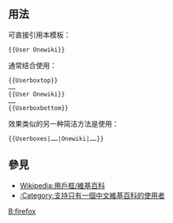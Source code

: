 <includeonly><!-- 在這裡加入模板的保護標識 --></includeonly><noinclude>{{template doc page viewed directly}}</noinclude>
<!-- 在本行下編輯模板說明 -->
== 用法 ==
可直接引用本模板：
<pre>{{User Onewiki}}</pre>

通常结合<code>{{tl|Userboxtop}}</code>使用：
<pre>
{{Userboxtop}}
……
{{User Onewiki}}
……
{{Userboxbottom}}
</pre>

效果类似的另一种简洁方法是使用<code>{{tl|Userboxes}}</code>：
<pre>
{{Userboxes|……|Onewiki|……}}
</pre>
== 參見 ==
* [[Wikipedia:用戶框/維基百科]]
* [[:Category:支持只有一個中文維基百科的使用者]]

<includeonly>
<!-- 本行下加入模板的分類 -->
[[Category:維基百科用户框模板|B:firefox]]
<!-- 本行下加入模板的跨語言鏈接 -->